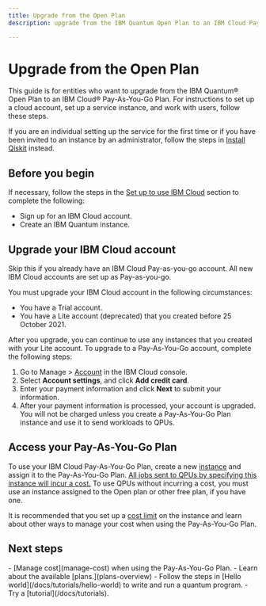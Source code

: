 ```yaml
---
title: Upgrade from the Open Plan
description: upgrade from the IBM Quantum Open Plan to an IBM Cloud Pay-As-You-Go Plan

---
```


# Upgrade from the Open Plan

This guide is for entities who want to upgrade from the IBM Quantum&reg; Open Plan to an IBM Cloud&reg; Pay-As-You-Go Plan. For instructions to set up a cloud account, set up a service instance, and work with users, follow these steps.

If you are an individual setting up the service for the first time or if you have been invited to an instance by an administrator, follow the steps in [Install Qiskit](./install-qiskit) instead.

## Before you begin

If necessary, follow the steps in the [Set up to use IBM Cloud](./cloud-setup#cloud) section to complete the following:

- Sign up for an IBM Cloud account.
- Create an IBM Quantum instance.

<span id="update-cloud-account"></span>
## Upgrade your IBM Cloud account

Skip this if you already have an IBM Cloud Pay-as-you-go account. All new IBM Cloud accounts are set up as Pay-as-you-go.

You must upgrade your IBM Cloud account in the following circumstances:

- You have a Trial account.
- You have a Lite account (deprecated) that you created before 25 October 2021.

After you upgrade, you can continue to use any instances that you created with your Lite account. To upgrade to a Pay-As-You-Go account, complete the following steps:

1. Go to Manage > [Account](https://cloud.ibm.com/account) in the IBM Cloud console.
2. Select **Account settings**, and click **Add credit card**.
3. Enter your payment information and click **Next** to submit your information.
4. After your payment information is processed, your account is upgraded.
   <Admonition type="note">
   You will not be charged unless you create a Pay-As-You-Go Plan instance and use it to send workloads to QPUs.
   </Admonition>

## Access your Pay-As-You-Go Plan

To use your IBM Cloud Pay-As-You-Go Plan, create a new [instance](/docs/guides/instances) and assign it to the Pay-As-You-Go Plan.  <ins>All jobs sent to QPUs by specifying this instance will incur a cost.</ins>  To use QPUs without incurring a cost, you must use an instance assigned to the Open plan or other free plan, if you have one.

It is recommended that you set up a [cost limit](/docs/guides/manage-cost#cost-limit) on the instance and learn about other ways to manage your cost when using the Pay-As-You-Go Plan.

## Next steps

<Admonition type="tip" title="Recommendations">
  -  [Manage cost](manage-cost) when using the Pay-As-You-Go Plan.
  -  Learn about the available [plans.](plans-overview)
  -  Follow the steps in [Hello world](/docs/tutorials/hello-world) to write and run a quantum program.
  -  Try a [tutorial](/docs/tutorials).
</Admonition>